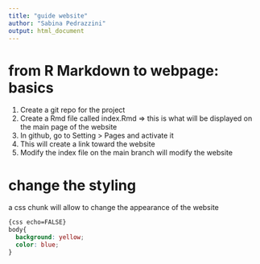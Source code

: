 ```yaml
---
title: "guide website"
author: "Sabina Pedrazzini"
output: html_document
---
```


# from R Markdown to webpage: basics

1.  Create a git repo for the project
2.  Create a Rmd file called index.Rmd =\> this is what will be displayed on the main page of the website
3.  In github, go to Setting \> Pages and activate it
4.  This will create a link toward the website
5.  Modify the index file on the main branch will modify the website

# change the styling

a css chunk will allow to change the appearance of the website

``` css
{css echo=FALSE}
body{
  background: yellow;
  color: blue;
}
```
